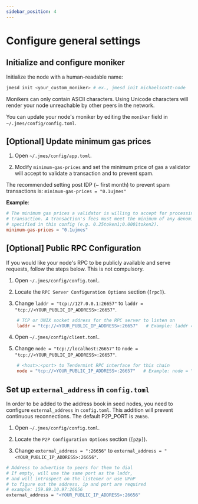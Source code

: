```yaml
---
sidebar_position: 4
---
```



# Configure general settings

## Initialize and configure moniker

Initialize the node with a human-readable name:

```bash
jmesd init <your_custom_moniker> # ex., jmesd init michaelscott-node
```

<Admonition type="caution" icon="☢️" title="Moniker characters">

Monikers can only contain ASCII characters. Using Unicode characters will render your node unreachable by other peers in the network.

</Admonition>

You can update your node's moniker by editing the `moniker` field in `~/.jmes/config/config.toml`.

## [Optional] Update minimum gas prices

1. Open `~/.jmes/config/app.toml`.

2. Modify `minimum-gas-prices` and set the minimum price of gas a validator will accept to validate a transaction and to prevent spam.

The recommended setting post IDP (~ first month) to prevent spam transactions is:
`minimum-gas-prices = "0.1ujmes"`

**Example**:

```toml
# The minimum gas prices a validator is willing to accept for processing a
# transaction. A transaction's fees must meet the minimum of any denomination
# specified in this config (e.g. 0.25token1;0.0001token2).
minimum-gas-prices = "0.1ujmes"

```

## [Optional] Public RPC Configuration
If you would like your node's RPC to be publicly available and serve requests, follow the steps below. This is not compulsory.

1. Open `~/.jmes/config/config.toml`.

2. Locate the `RPC Server Configuration Options` section (`[rpc]`).

3. Change `laddr = "tcp://127.0.0.1:26657"` to `laddr = "tcp://<YOUR_PUBLIC_IP_ADDRESS>:26657"`.
```toml
    # TCP or UNIX socket address for the RPC server to listen on
    laddr = "tcp://<YOUR_PUBLIC_IP_ADDRESS>:26657"   # Example: laddr = "tcp://164.92.191.45:26657"
```

4. Open `~/.jmes/config/client.toml`.

5. Change `node = "tcp://localhost:26657"` to `node = "tcp://<YOUR_PUBLIC_IP_ADDRESS>:26657"`.

```toml
    # <host>:<port> to Tendermint RPC interface for this chain
    node = "tcp://<YOUR_PUBLIC_IP_ADDRESS>:26657"   # Example: node = "tcp://164.92.191.45:26657"
```

## Set up `external_address` in `config.toml`

In order to be added to the address book in seed nodes, you need to configure `external_address` in `config.toml`. This addition will prevent continuous reconnections. The default P2P_PORT is `26656`.

1. Open `~/.jmes/config/config.toml`.

2. Locate the `P2P Configuration Options` section (`[p2p]`).

3. Change `external_address = ":26656"` to `external_address = "<YOUR_PUBLIC_IP_ADDRESS>:26656"`.

```sh
# Address to advertise to peers for them to dial
# If empty, will use the same port as the laddr,
# and will introspect on the listener or use UPnP
# to figure out the address. ip and port are required
# example: 159.89.10.97:26656
external_address = "<YOUR_PUBLIC_IP_ADDRESS>:26656" 
```
